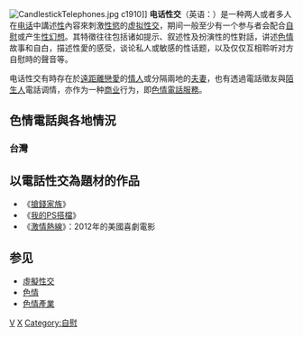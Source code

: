 {{Unreferenced |time=2010-01-09T17:48:45+00:00 }}
{{Otheruses|other=以電話或其他聯絡媒介，實際在其它場合從事性接觸或性交易行為|援助交際}}
[[File:CandlestickTelephones.jpg|thumb]] c1910]]
'''电话性交'''（英语：{{lang|en|phone sex}}）是一种两人或者多人在[[电话|电话]]中講述[[人类的性|性]]內容來刺激[[性慾|性慾]]的[[虚拟性交|虚拟性交]]，期间一般至少有一个参与者会配合[[自慰|自慰]]或产生[[性幻想|性幻想]]。其特徵往往包括诸如提示、叙述性及扮演性的性對話，讲述[[色情|色情]]故事和自白，描述性愛的感受，谈论私人或敏感的性话题，以及仅仅互相聆听对方自慰時的聲音等。

电话性交有時存在於[[遠距離戀愛|遠距離戀愛]]的[[情人|情人]]或分隔兩地的[[夫妻|夫妻]]，也有透過電話徵友與[[陌生人|陌生人]]電話调情，亦作为一种[[商业|商业]]行为，即[[色情電話服務|色情電話服務]]。
==色情電話與各地情況==
===台灣===
{{main|0204色情電話}}
== 以電話性交為題材的作品 ==
{{Commons category|Phone sex}}
*《[[搶錢家族|搶錢家族]]》
*《[[我的PS搭檔|我的PS搭檔]]》
*《[[激情熱線|激情熱線]]》：2012年的美國喜劇電影

== 参见 ==
* [[虛擬性交|虛擬性交]]
* [[色情|色情]]
* [[色情產業|色情產業]]

{{自慰}}
{{色情}}

[[Category:性行為|V]]
[[Category:电话|X]]
[[Category:自慰|Category:自慰]]
{{Porn-stub}}